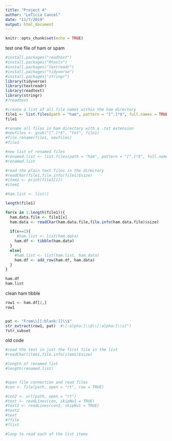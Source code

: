 ```yaml
---
title: "Project 4"
author: "LeTicia Cancel"
date: "11/7/2019"
output: html_document
---
```


```r
knitr::opts_chunk$set(echo = TRUE)
```

test one file of ham or spam
```r
#install.packages("readtext")
#install.packages("Rtools")
#install.packages("textreadr")
#install.packages("tidyverse")
#install.packages("stringr")
library(tidyverse)
library(textreadr)
library(readtext)
library(stringr)
#?readtext

#create a list of all file names within the ham directory
file1 <- list.files(path = "ham", pattern = "[^.]*$", full.names = TRUE)
file1

#rename all files in ham directory with a .txt extension 
#newfiles <- gsub("[^.]*$", "txt", file1)
#file.rename(file1, newfiles)
#file1

#new list of renamed files
#renamed.list <- list.files(path = "ham", pattern = "[^.]*$", full.names = TRUE)
#renamed.list

#read the plain text files in the directory
#readChar(file1,file.info(file1)$size)
#item1 <- print(file1[1])
#item1

#ham.list <- list()

length(file1)

for(x in 1:length(file1)){
  ham.data.file <- file1[x]
  ham.data <- readChar(ham.data.file,file.info(ham.data.file)$size)
  
  if(x==1){
     #ham.list <- list(ham.data)
    ham.df <- tibble(ham.data)
  }
  else{
    #ham.list <- list(ham.list, ham.data)
    ham.df <- add_row(ham.df, ham.data)
  }
}

ham.df
ham.list
```

clean ham tibble
```r
row1 <- ham.df[2,]
row1


pat <- "From\\[[:blank:]]\\$"
str_extract(row1, pat)  #\[:alpha:]\\@\\[:alpha:]\\s]")
?str_subset
```



old code
```r

#read the text in just the first file in the list
#readChar(item1,file.info(item1)$size)

#length of renamed list
#length(renamed.list)


#open file connection and read files
#con <- file(path, open = "rt", raw = TRUE)

#con2 <- url(path, open = "rt")
#text <- readLines(con, skipNul = TRUE)
#text2 <- readLines(con2, skipNul = TRUE)
#text2
#text
#?file
#?list

#loop to read each of the list items
```

